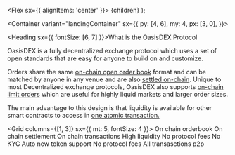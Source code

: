 
  <Flex sx={{ alignItems: 'center' }}>
    <Icon name="checkmark" color="onBackground" />
    <Text ml={3}>{children}</Text>
  </Flex>
);

<Container variant="landingContainer" sx={{ py: [4, 6], my: 4, px: [3, 0], }}>

<Heading sx={{ fontSize: [6, 7] }}>What is the OasisDEX Protocol</Heading>

<Text variant="bodyLarge">

OasisDEX is a fully decentralized exchange protocol which uses a set of open
standards that are easy for anyone to build on and customize.

Orders share
the same [on-chain open order book]() format and can be matched by anyone in
any venue and are also [settled on-chain](). Unique to most Decentralized
exchange protocols, OasisDEX also supports [on-chain limit orders]() which
are useful for highly liquid markets and larger order sizes.

The main advantage to this design is that liquidity is available for other smart
contracts to access in [one atomic transaction.]()

</Text>

<Grid columns={[1, 3]} sx={{ mt: 5, fontSize: 4 }}>
  <Grid>
    <TextWithIcon>On chain orderbook</TextWithIcon>
    <TextWithIcon>On chain settlement</TextWithIcon>
    <TextWithIcon>On chain transactions</TextWithIcon>
  </Grid>
  <Grid>
    <TextWithIcon>High liquidity</TextWithIcon>
    <TextWithIcon>No protocol fees</TextWithIcon>
    <TextWithIcon>No KYC</TextWithIcon>
  </Grid>
  <Grid>
    <TextWithIcon>Auto new token support</TextWithIcon>
    <TextWithIcon>No protocol fees</TextWithIcon>
    <TextWithIcon>All transasctions p2p</TextWithIcon>
  </Grid>
</Grid>
  
</Container>
